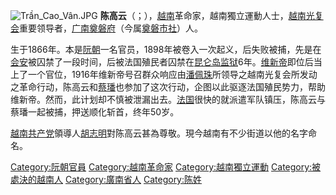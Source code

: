 {{unreferenced|time=2013-10-12T12:28:15+00:00}}
[[Image:Trần_Cao_Vân.JPG|thumb]]
'''陈高云'''（{{vie|v='''Trần Cao Vân'''|hn=陳高雲}}；{{bd|1866年||1916年||catIdx=C陳}}），[[越南|越南]]革命家，越南獨立運動人士，[[越南光复会|越南光复会]]重要领导者，[[广南省|广南]][[奠磐府|奠磐府]]（今属[[奠磐市社|奠磐市社]]）人。

生于1866年。本是[[阮朝|阮朝]]一名官员，1898年被卷入一次起义，后失败被捕，先是在[[会安|会安]]被囚禁了一段时间，后被法国殖民者囚禁在[[昆仑岛监狱|昆仑岛监狱]]6年。[[维新帝|维新帝]]即位后当上了一个官位，1916年维新帝号召群众响应由[[潘佩珠|潘佩珠]]所领导之越南光复会所发动之革命行动，陈高云和[[蔡璠|蔡璠]]也参加了这次行动，企图以此驱逐法国殖民势力，帮助维新帝。然而，此计划却不慎被泄漏出去。[[法国|法国]]很快的就派遣军队镇压，陈高云与蔡璠一起被捕，押送顺化斩首，终年50岁。

[[越南共产党|越南共产党]]領導人[[胡志明|胡志明]]對陈高云甚為尊敬。現今越南有不少街道以他的名字命名。

{{越南獨立運動}}

[[Category:阮朝官員|Category:阮朝官員]]
[[Category:越南革命家|Category:越南革命家]]
[[Category:越南獨立運動|Category:越南獨立運動]]
[[Category:被處決的越南人|Category:被處決的越南人]]
[[Category:廣南省人|Category:廣南省人]]
[[Category:陈姓|Category:陈姓]]